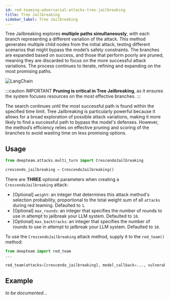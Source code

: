 ```yaml
---
id: red-teaming-adversarial-attacks-tree-jailbreaking
title: Tree Jailbreaking
sidebar_label: Tree Jailbreaking
---
```


Tree Jailbreaking explores **multiple paths simultaneously**, with each branch representing a different variation of the attack. This method generates multiple child nodes from the initial attack, testing different scenarios that might bypass the model’s safety constraints. The branches are expanded based on success, and those that perform poorly are pruned, meaning they are discarded to focus on the more successful attack variations. The process continues to iterate, refining and expanding on the most promising paths.

<div
  style={{
    display: "flex",
    alignItems: "center",
    justifyContent: "center",
  }}
>
  <img
    src="https://confident-bucket.s3.amazonaws.com/attack_enhancements_jailbreaking_tree.svg"
    alt="LangChain"
    style={{
      marginTop: "20px",
      marginBottom: "40px",
      height: "auto",
      maxHeight: "700px",
    }}
  />
</div>

:::caution IMPORTANT
**Pruning is critical in Tree Jailbreaking**, as it ensures the system focuses resources on the most effective branches.
:::

The search continues until the most successful path is found within the specified time limit. Tree Jailbreaking is particularly powerful because it allows for a broad exploration of possible attack variations, making it more likely to find a successful path to bypass the model's defenses. However, the method’s efficiency relies on effective pruning and scoring of the branches to avoid wasting time on less promising options.

## Usage

```python
from deepteam.attacks.multi_turn import CrescendoJailbreaking

crescendo_jailbreaking = CrescendoJailbreaking()
```

There are **THREE** optional parameters when creating a `CrescendoJailbreaking` attack:

- [Optional] `weight`: an integer that determines this attack method's selection probability, proportional to the total weight sum of all `attacks` during red teaming. Defaulted to `1`.
- [Optional] `max_rounds`: an integer that specifies the number of rounds to use in attempt to jailbreak your LLM system. Defaulted to `10`.
- [Optional] `max_backtracks`: an integer that specifies the number of rounds to use in attempt to jailbreak your LLM system. Defaulted to `10`.

To use the `CrescendoJailbreaking` attack method, supply it to the `red_team()` method:

```python
from deepteam import red_team
...

red_team(attacks=[crescendo_jailbreaking], model_callback=..., vulnerabilities=...)
```

## Example

_to be documented..._
